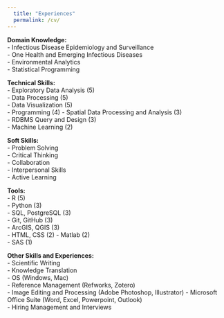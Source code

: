 ```yaml
---
  title: "Experiences"
  permalink: /cv/
---
```


**Domain Knowledge:**  
  - Infectious Disease Epidemiology and Surveillance  
  - One Health and Emerging Infectious Diseases  
  - Environmental Analytics  
  - Statistical Programming  

**Technical Skills:**  
  - Exploratory Data Analysis (5)  
  - Data Processing (5)  
  - Data Visualization (5)  
  - Programming (4)
  - Spatial Data Processing and Analysis (3)  
  - RDBMS Query and Design (3)  
  - Machine Learning (2)  

**Soft Skills:**  
  - Problem Solving  
  - Critical Thinking  
  - Collaboration  
  - Interpersonal Skills  
  - Active Learning  

**Tools:**  
  - R (5)  
  - Python (3)  
  - SQL, PostgreSQL (3)  
  - Git, GitHub (3)  
  - ArcGIS, QGIS (3)  
  - HTML, CSS (2)
  - Matlab (2)  
  - SAS (1)  

**Other Skills and Experiences:**  
  - Scientific Writing  
  - Knowledge Translation  
  - OS (Windows, Mac)  
  - Reference Management (Refworks, Zotero)  
  - Image Editing and Processing  (Adobe Photoshop, Illustrator)
  - Microsoft Office Suite (Word, Excel, Powerpoint, Outlook)  
  - Hiring Management and Interviews  
  
<br>


